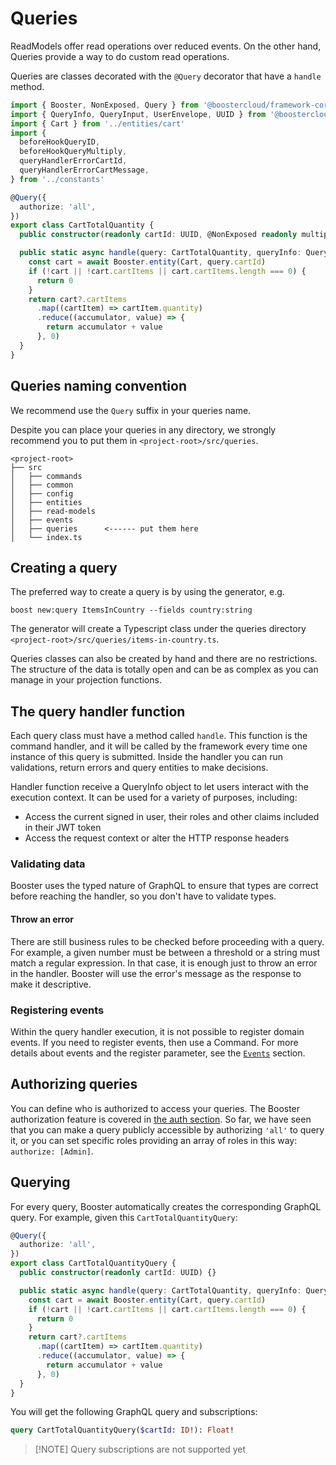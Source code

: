 #  Queries

ReadModels offer read operations over reduced events. On the other hand, Queries provide a way to do custom read operations.

Queries are classes decorated with the `@Query` decorator that have a `handle` method.

```typescript
import { Booster, NonExposed, Query } from '@boostercloud/framework-core'
import { QueryInfo, QueryInput, UserEnvelope, UUID } from '@boostercloud/framework-types'
import { Cart } from '../entities/cart'
import {
  beforeHookQueryID,
  beforeHookQueryMultiply,
  queryHandlerErrorCartId,
  queryHandlerErrorCartMessage,
} from '../constants'

@Query({
  authorize: 'all',
})
export class CartTotalQuantity {
  public constructor(readonly cartId: UUID, @NonExposed readonly multiply: number) {}

  public static async handle(query: CartTotalQuantity, queryInfo: QueryInfo): Promise<number> {
    const cart = await Booster.entity(Cart, query.cartId)
    if (!cart || !cart.cartItems || cart.cartItems.length === 0) {
      return 0
    }
    return cart?.cartItems
      .map((cartItem) => cartItem.quantity)
      .reduce((accumulator, value) => {
        return accumulator + value
      }, 0)
  }
}
```

##  Queries naming convention

We recommend use the `Query` suffix in your queries name.

Despite you can place your queries in any directory, we strongly recommend you to put them in `<project-root>/src/queries`.

```text
<project-root>
├── src
│   ├── commands
│   ├── common
│   ├── config
│   ├── entities
│   ├── read-models
│   ├── events
│   ├── queries      <------ put them here
│   └── index.ts
```

##  Creating a query

The preferred way to create a query is by using the generator, e.g.

```shell
boost new:query ItemsInCountry --fields country:string
```

The generator will create a Typescript class under the queries directory `<project-root>/src/queries/items-in-country.ts`.

Queries classes can also be created by hand and there are no restrictions. The structure of the data is totally open and can be as complex as you can manage in your projection functions.

## The query handler function

Each query class must have a method called `handle`. This function is the command handler, and it will be called by the framework every time one instance of this query is submitted. Inside the handler you can run validations, return errors and query entities to make decisions.

Handler function receive a QueryInfo object to let users interact with the execution context. It can be used for a variety of purposes, including:

* Access the current signed in user, their roles and other claims included in their JWT token
* Access the request context or alter the HTTP response headers

### Validating data

Booster uses the typed nature of GraphQL to ensure that types are correct before reaching the handler, so you don't have to validate types.

####  Throw an error

There are still business rules to be checked before proceeding with a query. For example, a given number must be between a threshold or a string must match a regular expression. In that case, it is enough just to throw an error in the handler. Booster will use the error's message as the response to make it descriptive.

###  Registering events

Within the query handler execution, it is not possible to register domain events. If you need to register events, then use a Command. For more details about events and the register parameter, see the [`Events`](/architecture/event) section.

##  Authorizing queries

You can define who is authorized to access your queries. The Booster authorization feature is covered in [the auth section](/security/authentication). So far, we have seen that you can make a query publicly accessible by authorizing `'all'` to query it, or you can set specific roles providing an array of roles in this way: `authorize: [Admin]`.

##  Querying

For every query, Booster automatically creates the corresponding GraphQL query. For example, given this `CartTotalQuantityQuery`:

```typescript
@Query({
  authorize: 'all',
})
export class CartTotalQuantityQuery {
  public constructor(readonly cartId: UUID) {}

  public static async handle(query: CartTotalQuantity, queryInfo: QueryInfo): Promise<number> {
    const cart = await Booster.entity(Cart, query.cartId)
    if (!cart || !cart.cartItems || cart.cartItems.length === 0) {
      return 0
    }
    return cart?.cartItems
      .map((cartItem) => cartItem.quantity)
      .reduce((accumulator, value) => {
        return accumulator + value
      }, 0)
  }
}
```

You will get the following GraphQL query and subscriptions:

```graphQL
query CartTotalQuantityQuery($cartId: ID!): Float!
```

> [!NOTE] Query subscriptions are not supported yet
